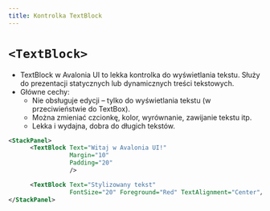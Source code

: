 ```yaml
---
title: Kontrolka TextBlock
---
```


# `<TextBlock>`
- TextBlock w Avalonia UI to lekka kontrolka do wyświetlania tekstu. Służy do prezentacji statycznych lub dynamicznych treści tekstowych.
- Główne cechy:
    - Nie obsługuje edycji – tylko do wyświetlania tekstu (w przeciwieństwie do TextBox).
    - Można zmieniać czcionkę, kolor, wyrównanie, zawijanie tekstu itp.
    - Lekka i wydajna, dobra do długich tekstów.


```xml
<StackPanel>
      <TextBlock Text="Witaj w Avalonia UI!"
                 Margin="10"
                 Padding="20"
                 />

      <TextBlock Text="Stylizowany tekst"
                 FontSize="20" Foreground="Red" TextAlignment="Center"/>
</StackPanel>
```


